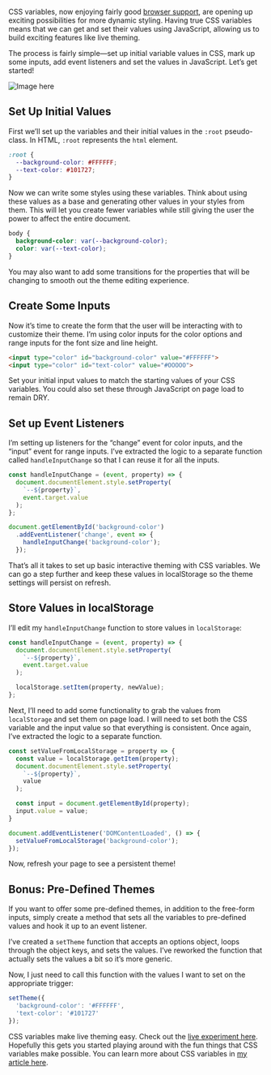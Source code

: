 CSS variables, now enjoying fairly good [browser support](https://caniuse.com/#search=css%20variables), are opening up exciting possibilities for more dynamic styling. Having true CSS variables means that we can get and set their values using JavaScript, allowing us to build exciting features like live theming.

The process is fairly simple—set up initial variable values in CSS, mark up some inputs, add event listeners and set the values in JavaScript. Let’s get started!

![Image here](https://placehold.co/1600x800)

## Set Up Initial Values

First we’ll set up the variables and their initial values in the `:root` pseudo-class. In HTML, `:root` represents the `html` element.

```css
:root {
  --background-color: #FFFFFF;
  --text-color: #101727;
}
```

Now we can write some styles using these variables. Think about using these values as a base and generating other values in your styles from them. This will let you create fewer variables while still giving the user the power to affect the entire document.

```css
body {
  background-color: var(--background-color);
  color: var(--text-color);
}
```

You may also want to add some transitions for the properties that will be changing to smooth out the theme editing experience.

## Create Some Inputs

Now it’s time to create the form that the user will be interacting with to customize their theme. I’m using color inputs for the color options and range inputs for the font size and line height.

```html
<input type="color" id="background-color" value="#FFFFFF">
<input type="color" id="text-color" value="#OOOOO">
```

Set your initial input values to match the starting values of your CSS variables. You could also set these through JavaScript on page load to remain DRY.

## Set up Event Listeners

I’m setting up listeners for the “change” event for color inputs, and the “input” event for range inputs. I’ve extracted the logic to a separate function called `handleInputChange` so that I can reuse it for all the inputs.

```javascript
const handleInputChange = (event, property) => {
  document.documentElement.style.setProperty(
    `--${property}`,
    event.target.value
  );
};

document.getElementById('background-color')
  .addEventListener('change', event => {
    handleInputChange('background-color');
  });
```

That’s all it takes to set up basic interactive theming with CSS variables. We can go a step further and keep these values in localStorage so the theme settings will persist on refresh.

## Store Values in localStorage

I’ll edit my `handleInputChange` function to store values in `localStorage`:

```javascript
const handleInputChange = (event, property) => {
  document.documentElement.style.setProperty(
    `--${property}`,
    event.target.value
  );

  localStorage.setItem(property, newValue);
};
```

Next, I’ll need to add some functionality to grab the values from `localStorage` and set them on page load. I will need to set both the CSS variable and the input value so that everything is consistent. Once again, I’ve extracted the logic to a separate function.

```javascript
const setValueFromLocalStorage = property => {
  const value = localStorage.getItem(property);
  document.documentElement.style.setProperty(
    `--${property}`,
    value
  );

  const input = document.getElementById(property);
  input.value = value;
}

document.addEventListener('DOMContentLoaded', () => {
  setValueFromLocalStorage('background-color');
});
```

Now, refresh your page to see a persistent theme!

## Bonus: Pre-Defined Themes

If you want to offer some pre-defined themes, in addition to the free-form inputs, simply create a method that sets all the variables to pre-defined values and hook it up to an event listener.

I’ve created a `setTheme` function that accepts an options object, loops through the object keys, and sets the values. I’ve reworked the function that actually sets the values a bit so it’s more generic.

Now, I just need to call this function with the values I want to set on the appropriate trigger:

```javascript
setTheme({
  'background-color': '#FFFFFF',
  'text-color': '#101727'
});
```

CSS variables make live theming easy. Check out the [live experiment here](https://codepen.io/jonathanharrell/details/EdawEq). Hopefully this gets you started playing around with the fun things that CSS variables make possible. You can learn more about CSS variables in [my article here](/blog/unlocking-the-benefits-of-css-custom-properties/).
